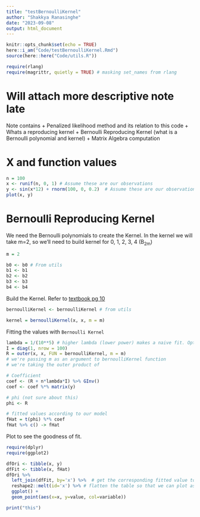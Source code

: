 ```yaml
---
title: "testBernoulliKernel"
author: "Shakkya Ranasinghe"
date: "2023-09-08"
output: html_document
---
```


```r
knitr::opts_chunk$set(echo = TRUE)
here::i_am("Code/testBernoulliKernel.Rmd")
source(here::here("Code/utils.R"))

require(rlang)
require(magrittr, quietly = TRUE) # masking set_names from rlang

```

# Will attach more descriptive note late

Note contains 
  + Penalized likelihood method and its relation to this code 
  + Whats a reproducing kernel 
  + Bernoulli Reproducing Kernel (what is a Bernoulli polynomial and kernel) 
  + Matrix Algebra computation

# X and function values 
```r
n = 100
x <- runif(n, 0, 1) # Assume these are our observations
y <- sin(x*12) + rnorm(100, 0, 0.2)  # Assume these are our observations
plot(x, y)
```



# Bernoulli Reproducing Kernel

We need the Bernoulli polynomials to create the Kernel. In the kernel we will take m=2, so we'll need to build kernel for 0, 1, 2, 3, 4 (B~2m~)

```r
m = 2

b0 <- b0 # From utils
b1 <- b1
b2 <- b2
b3 <- b3
b4 <- b4
```

Build the Kernel. Refer to [textbook pg 10](https://arxiv.org/pdf/2308.13905.pdf)

```r
bernoulliKernel <- bernoulliKernel # from utils

kernel = bernoulliKernel(x, x, m = m)
```


Fitting the values with `Bernoulli Kernel`

```r
lambda = 1/(10**5) # higher lambda (lower power) makes a naive fit. Optimal is around 5. Even lower lambda would make a jagged fit (exact fit to each observation)
I = diag(1, nrow = 100)
R = outer(x, x, FUN = bernoulliKernel, m = m)
# we're passing m as an argument to bernoulliKernel function
# we're taking the outer product of 

# Coefficient
coef <- (R + n*lambda*I) %>% GInv()
coef <- coef %*% matrix(y)

# phi (not sure about this)
phi <- R

# fitted values according to our model
fHat = t(phi) %*% coef
fHat %>% c() -> fHat
```

Plot to see the goodness of fit.

```r
require(dplyr)
require(ggplot2)

dfOri <- tibble(x, y)
dfFit <- tibble(x, fHat)
dfOri %>% 
  left_join(dfFit, by='x') %>%  # get the corresponding fitted value to x
  reshape2::melt(id='x') %>% # flatten the table so that we can plot as one variable but two groups
  ggplot() + 
  geom_point(aes(x=x, y=value, col=variable))

```
```r
print("this")
```

